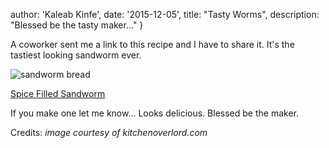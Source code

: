 
  author: 'Kaleab Kinfe',
  date: '2015-12-05',
  title: "Tasty Worms",
  description:
    "Blessed be the tasty maker..."
}


A coworker sent me a link to this recipe and I have to share it. It's the tastiest looking sandworm ever.

![sandworm bread](/fixed/images/tastyworms/sandworm-bread-03.jpg)

[Spice Filled Sandworm](https://kitchenoverlord.com/dune-week-spice-filled-sandworm/)

If you make one let me know... Looks delicious. Blessed be the maker.

Credits: _image courtesy of kitchenoverlord.com_

